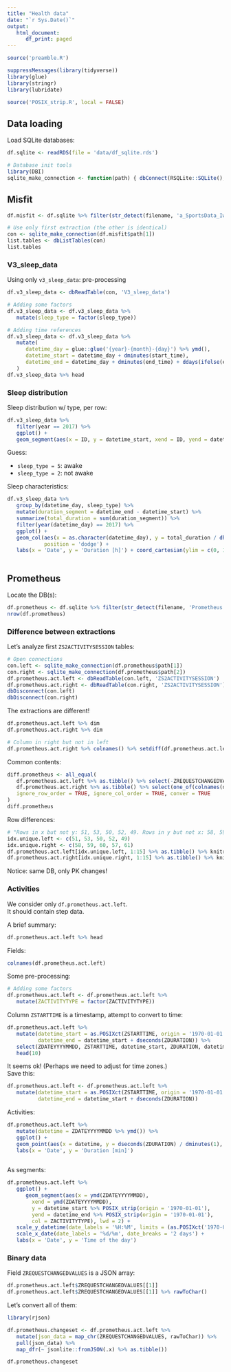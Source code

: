 ```yaml
---
title: "Health data"
date: "`r Sys.Date()`"
output:
   html_document:
      df_print: paged
---
```


```r
source('preamble.R')

suppressMessages(library(tidyverse))
library(glue)
library(stringr)
library(lubridate)

source('POSIX_strip.R', local = FALSE)
```

## Data loading

Load SQLite databases:
```r
df.sqlite <- readRDS(file = 'data/df_sqlite.rds')

# Database init tools
library(DBI)
sqlite_make_connection <- function(path) { dbConnect(RSQLite::SQLite(), path) }

```


## Misfit

```r
df.misfit <- df.sqlite %>% filter(str_detect(filename, 'a_SportsData_Iwown'))

# Use only first extraction (the other is identical)
con <- sqlite_make_connection(df.misfit$path[1])
list.tables <- dbListTables(con)
list.tables

```

### V3_sleep_data

Using only `v3_sleep_data`: pre-processing

```r
df.v3_sleep_data <- dbReadTable(con, 'V3_sleep_data')

# Adding some factors
df.v3_sleep_data <- df.v3_sleep_data %>% 
   mutate(sleep_type = factor(sleep_type))

# Adding time references
df.v3_sleep_data <- df.v3_sleep_data %>% 
   mutate(
      datetime_day = glue::glue('{year}-{month}-{day}') %>% ymd(),
      datetime_start = datetime_day + dminutes(start_time),
      datetime_end = datetime_day + dminutes(end_time) + ddays(ifelse(end_time < start_time, 1, 0))
   )
df.v3_sleep_data %>% head

```

### Sleep distribution

Sleep distribution w/ type, per row:
```r

df.v3_sleep_data %>% 
   filter(year == 2017) %>% 
   ggplot() + 
   geom_segment(aes(x = ID, y = datetime_start, xend = ID, yend = datetime_end, col = sleep_type), lwd = 2)
```

Guess: 

- `sleep_type = 5`: awake
- `sleep_type = 2`: not awake

Sleep characteristics:

```r
df.v3_sleep_data %>% 
   group_by(datetime_day, sleep_type) %>% 
   mutate(duration_segment = datetime_end - datetime_start) %>% 
   summarize(total_duration = sum(duration_segment)) %>% 
   filter(year(datetime_day) == 2017) %>%
   ggplot() +
   geom_col(aes(x = as.character(datetime_day), y = total_duration / dhours(1), fill = factor(sleep_type)), 
            position = 'dodge') +
   labs(x = 'Date', y = 'Duration [h]') + coord_cartesian(ylim = c(0, 12), expand = FALSE)
   
```



## Prometheus

Locate the DB(s):

```r
df.prometheus <- df.sqlite %>% filter(str_detect(filename, 'Prometheus'))
nrow(df.prometheus)

```

### Difference between extractions

Let's analyze first `ZS2ACTIVITYSESSION` tables:
```r
# Open connections
con.left <- sqlite_make_connection(df.prometheus$path[1])
con.right <- sqlite_make_connection(df.prometheus$path[2])
df.prometheus.act.left <- dbReadTable(con.left, 'ZS2ACTIVITYSESSION')
df.prometheus.act.right <- dbReadTable(con.right, 'ZS2ACTIVITYSESSION')
dbDisconnect(con.left)
dbDisconnect(con.right)

```

The extractions are different!

```r
df.prometheus.act.left %>% dim
df.prometheus.act.right %>% dim

# Column in right but not in left
df.prometheus.act.right %>% colnames() %>% setdiff(df.prometheus.act.left %>% colnames())

```

Common contents:

```r
diff.prometheus <- all_equal(
   df.prometheus.act.left %>% as.tibble() %>% select(-ZREQUESTCHANGEDVALUES), 
   df.prometheus.act.right %>% as.tibble() %>% select(one_of(colnames(df.prometheus.act.left)), -ZREQUESTCHANGEDVALUES),
   ignore_row_order = TRUE, ignore_col_order = TRUE, conver = TRUE
)
diff.prometheus
```

Row differences:
```r
# "Rows in x but not y: 51, 53, 50, 52, 49. Rows in y but not x: 58, 59, 60, 57, 61. "
idx.unique.left <- c(51, 53, 50, 52, 49)
idx.unique.right <- c(58, 59, 60, 57, 61)
df.prometheus.act.left[idx.unique.left, 1:15] %>% as.tibble() %>% knitr::kable()
df.prometheus.act.right[idx.unique.right, 1:15] %>% as.tibble() %>% knitr::kable()
```

Notice: same DB, only PK changes!

### Activities

We consider only `df.prometheus.act.left`.    
It should contain step data.

A brief summary:
```r
df.prometheus.act.left %>% head
```

Fields:
```r
colnames(df.prometheus.act.left)
```

Some pre-processing:
```r
# Adding some factors
df.prometheus.act.left <- df.prometheus.act.left %>% 
   mutate(ZACTIVITYTYPE = factor(ZACTIVITYTYPE))
```



Column `ZSTARTTIME` is a timestamp, attempt to convert to time:
```r
df.prometheus.act.left %>% 
   mutate(datetime_start = as.POSIXct(ZSTARTTIME, origin = '1970-01-01'),
          datetime_end = datetime_start + dseconds(ZDURATION)) %>% 
   select(ZDATEYYYYMMDD, ZSTARTTIME, datetime_start, ZDURATION, datetime_end) %>% 
   head(10)
```


It seems ok! (Perhaps we need to adjust for time zones.)   
Save this:    
```r
df.prometheus.act.left <- df.prometheus.act.left %>% 
   mutate(datetime_start = as.POSIXct(ZSTARTTIME, origin = '1970-01-01'),
          datetime_end = datetime_start + dseconds(ZDURATION))
```



Activities:
```r
df.prometheus.act.left %>% 
   mutate(datetime = ZDATEYYYYMMDD %>% ymd()) %>% 
   ggplot() + 
   geom_point(aes(x = datetime, y = dseconds(ZDURATION) / dminutes(1), col = ZACTIVITYTYPE)) + 
   labs(x = 'Date', y = 'Duration [min]')
   
```

As segments:

```r
df.prometheus.act.left %>% 
   ggplot() +
      geom_segment(aes(x = ymd(ZDATEYYYYMMDD), 
        xend = ymd(ZDATEYYYYMMDD), 
        y = datetime_start %>% POSIX_strip(origin = '1970-01-01'), 
        yend = datetime_end %>% POSIX_strip(origin = '1970-01-01'), 
        col = ZACTIVITYTYPE), lwd = 2) +
   scale_y_datetime(date_labels = '%H:%M', limits = (as.POSIXct('1970-01-01', tz = 'GMT') + ddays(c(0,1) )), expand = c(0,0)) +
   scale_x_date(date_labels = '%d/%m', date_breaks = '2 days') +
   labs(x = 'Date', y = 'Time of the day')
```

### Binary data

Field `ZREQUESTCHANGEDVALUES` is a JSON array:
```r
df.prometheus.act.left$ZREQUESTCHANGEDVALUES[[1]]
df.prometheus.act.left$ZREQUESTCHANGEDVALUES[[1]] %>% rawToChar()
```

Let's convert all of them:
```r
library(rjson)

df.prometheus.changeset <- df.prometheus.act.left %>% 
   mutate(json_data = map_chr(ZREQUESTCHANGEDVALUES, rawToChar)) %>% 
   pull(json_data) %>% 
   map_dfr(~ jsonlite::fromJSON(.x) %>% as.tibble())

df.prometheus.changeset

```


